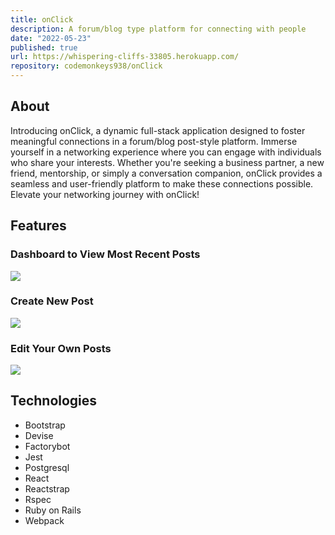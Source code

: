 ```yaml
---
title: onClick
description: A forum/blog type platform for connecting with people
date: "2022-05-23"
published: true
url: https://whispering-cliffs-33805.herokuapp.com/
repository: codemonkeys938/onClick
---
```


## About

Introducing onClick, a dynamic full-stack application designed to foster meaningful connections in a forum/blog post-style platform. Immerse yourself in a networking experience where you can engage with individuals who share your interests. Whether you're seeking a business partner, a new friend, mentorship, or simply a conversation companion, onClick provides a seamless and user-friendly platform to make these connections possible. Elevate your networking journey with onClick!

## Features

### Dashboard to View Most Recent Posts

[![](https://github.com/codemonkeys938/onClick/blob/main/assets/onclick-dashboard.png?raw=true)](https://github.com/codemonkeys938/onClick/blob/main/assets/onclick-dashboard.png?raw=true)

### Create New Post

[![](https://github.com/codemonkeys938/onClick/blob/main/assets/onclick-new-post.png?raw=true)](https://github.com/codemonkeys938/onClick/blob/main/assets/onclick-new-post.png?raw=true)

### Edit Your Own Posts

[![](https://github.com/codemonkeys938/onClick/blob/main/assets/onclick-edit-post.png?raw=true)](https://github.com/codemonkeys938/onClick/blob/main/assets/onclick-edit-post.png?raw=true)


## Technologies

- Bootstrap
- Devise
- Factorybot
- Jest
- Postgresql
- React
- Reactstrap
- Rspec
- Ruby on Rails
- Webpack

